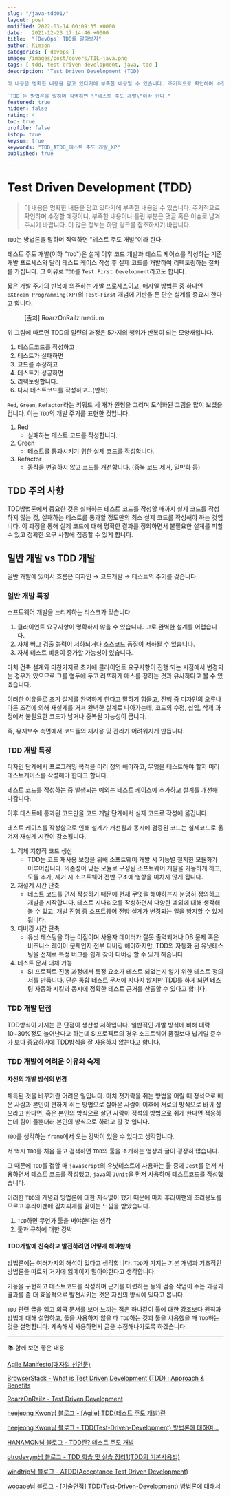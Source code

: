 ```yaml
---
slug: "/java-tdd01/"
layout: post
modified: 2022-03-14 00:09:35 +0000
date:   2021-12-23 17:14:46 +0000
title:  "[DevOps] TDD를 알아보자"
author: Kimson
categories: [ devops ]
image: /images/post/covers/TIL-java.png
tags: [ tdd, test driven development, java, tdd ]
description: "Test Driven Development (TDD)

이 내용은 명확한 내용을 담고 있다기에 부족한 내용일 수 있습니다. 주기적으로 확인하며 수정할 예정이니, 부족한 내용이나 틀린 부분은 댓글 혹은 이슈로 남겨주시기 바랍니다. 더 많은 정보는 하단 링크를 참조하시기 바랍니다.

`TDD`는 방법론을 말하며 직역하면 \"테스트 주도 개발\"이라 한다."
featured: true
hidden: false
rating: 4
toc: true
profile: false
istop: true
keysum: true
keywords: "TDD_ATDD_테스트 주도 개발_XP"
published: true
---
```


# Test Driven Development (TDD)

> 이 내용은 명확한 내용을 담고 있다기에 부족한 내용일 수 있습니다. 주기적으로 확인하며 수정할 예정이니, 부족한 내용이나 틀린 부분은 댓글 혹은 이슈로 남겨주시기 바랍니다. 더 많은 정보는 하단 링크를 참조하시기 바랍니다.

`TDD`는 방법론을 말하며 직역하면 "테스트 주도 개발"이라 한다.

테스트 주도 개발(이하 "`TDD`")은 설계 이후 코드 개발과 테스트 케이스를 작성하는 기존 개발 프로세스와 달리 테스트 케이스 작성 후 실제 코드를 개발하여 리펙토링하는 절차를 가집니다. 그 이유로 `TDD`를 `Test First Development`라고도 합니다.

짧은 개발 주기의 반복에 의존하는 개발 프로세스이고, 애자일 방법론 중 하나인 `eXtream Programming(XP)`의 `Test-First` 개념에 기반을 둔 단순 설계를 중요시 한다고 합니다.


<figure className="text-center">
<span className="w-inline-block">
   <img src="/assetshttps://miro.medium.com/max/384/1*rvV11YOy8YJtiY1cjTTE6g.png" alt="" title="TDD개념" />
   <figcaption>[출처] RoarzOnRailz medium</figcaption>
</span>
</figure>

위 그림에 따르면 TDD의 일련의 과정은 5가지의 행위가 반복이 되는 모양새입니다.

1. 테스트코드를 작성하고
2. 테스트가 실패하면
3. 코드를 수정하고
4. 테스트가 성공하면
5. 리팩토링합니다.
6. 다시 테스트코드를 작성하고...(반복)


`Red`, `Green`, `Refactor`라는 키워드 세 개가 원형을 그리며 도식화된 그림을 많이 보셨을 겁니다. 이는 `TDD`의 개발 주기를 표현한 것입니다.

1. Red
   - 실패하는 테스트 코드를 작성합니다.
2. Green
   - 테스트를 통과시키기 위한 실제 코드를 작성합니다.
3. Refactor
   - 동작을 변경하지 않고 코드를 개선합니다. (중복 코드 제거, 일반화 등)

## TDD 주의 사항

TDD방법론에서 중요한 것은 실패하는 테스트 코드를 작성할 때까지 실제 코드를 작성하지 않는 것, 실패하는 테스트를 통과할 정도만의 최소 실제 코드를 작성해야 하는 것입니다. 이 과정을 통해 실제 코드에 대해 명확한 결과를 정의하면서 불필요한 설계를 피할 수 있고 정확한 요구 사항에 집중할 수 있게 합니다.

## 일반 개발 vs TDD 개발

일반 개발에 있어서 흐름은 디자인 &#8594; 코드개발 &#8594; 테스트의 주기를 갖습니다.

### 일반 개발 특징

소프트웨어 개발을 느리게하는 리스크가 있습니다.

1. 클라이언트 요구사항이 명확하지 않을 수 있습니다. 고로 완벽한 설계를 어렵습니다.
2. 자체 버그 검출 능력이 저하되거나 소스코드 품질이 저하될 수 있습니다.
3. 자체 테스트 비용이 증가할 가능성이 있습니다.

마치 건축 설계와 마찬가지로 초기에 클라이언트 요구사항이 진행 되는 시점에서 변경되는 경우가 있으므로 그를 염두에 두고 러프하게 매스를 정하는 것과 유사하다고 볼 수 있겠습니다.

이러한 이유들로 초기 설계를 완벽하게 한다고 말하기 힘들고, 진행 중 디자인의 오류나 다른 조건에 의해 재설계를 거쳐 완벽한 설계로 나아가는데, 코드의 수정, 삽입, 삭제 과정에서 불필요한 코드가 남거나 중복될 가능성이 큽니다.

즉, 유지보수 측면에서 코드들의 재사용 및 관리가 어려워지게 만듭니다.

### TDD 개발 특징

디자인 단계에서 프로그래밍 목적을 미리 정의 해야하고, 무엇을 테스트해야 할지 미리 테스트케이스를 작성해야 한다고 합니다.

테스트 코드를 작성하는 중 발생되는 예외는 테스트 케이스에 추가하고 설계를 개선해 나갑니다.

이후 테스트에 통과된 코드만을 코드 개발 단계에서 실제 코드로 작성에 옮깁니다.

테스트 케이스를 작성함으로 인해 설계가 개선됨과 동시에 검증된 코드는 실제코드로 옮겨져 재설계 시간이 감소됩니다.

1. 객체 지향적 코드 생산
   - TDD는 코드 재사용 보장을 위해 소프트웨어 개발 시 기능별 철저한 모듈화가 이루어집니다. 의존성이 낮은 모듈로 구성된 소프트웨어 개발을 가능하게 하고, 모듈 추가, 제거 시 소프트웨어 전반 구조에 영향을 미치지 않게 됩니다.
2. 재설계 시간 단축
   - 테스트 코드를 먼저 작성하기 때문에 현재 무엇을 해야하는지 분명히 정의하고 개발을 시작합니다. 테스트 시나리오를 작성하면서 다양한 예외에 대해 생각해 볼 수 있고, 개발 진행 중 소프트웨어 전방 설계가 변경되는 일을 방지할 수 있게 됩니다.
3. 디버깅 시간 단축
   - 유닛 테스팅을 하는 이점이며 사용자 데이터가 잘못 출력되거나 DB 문제 혹은 비즈니스 레이어 문제인지 전부 디버깅 해야하지만, TDD의 자동화 된 유닛테스팅을 전제로 특정 버그를 쉽게 찾아 디버깅 할 수 있게 해줍니다.
4. 테스트 문서 대체 가능
   - SI 프로젝트 진행 과정에서 특정 요소가 테스트 되었는지 알기 위한 테스트 정의서를 만듭니다. 단순 통합 테스트 문서에 지나지 않지만 TDD를 하게 되면 테스팅 자동화 시킬과 동시에 정확한 테스트 근거를 산출할 수 있다고 합니다.

### TDD 개발 단점

TDD방식이 가지는 큰 단점이 생산성 저하입니다. 일반적인 개발 방식에 비해 대략 10~30%정도 늘어난다고 하는데 SI프로젝트의 경우 소프트웨어 품질보다 납기일 준수가 보다 중요하기에 TDD방식을 잘 사용하지 않는다고 합니다.

### TDD 개발이 어려운 이유와 숙제

#### 자신의 개발 방식의 변경

체득된 것을 바꾸기란 어려운 일입니다. 마치 젓가락을 쥐는 방법을 어릴 때 정석으로 배운 사람과 본인이 편하게 쥐는 방법으로 살아온 사람이 이후에 서로의 방식으로 바꿔 잡으라고 한다면, 혹은 본인의 방식으로 살던 사람이 정석의 방법으로 쥐게 한다면 적응하는데 힘이 들뿐더러 본인의 방식으로 하려고 할 것 입니다.

`TDD`를 생각하는 `frame`에서 오는 강박이 있을 수 있다고 생각합니다.

저 역시 `TDD`를 처음 듣고 검색하면 `TDD`의 툴을 소개하는 영상과 글이 굉장히 많습니다.

그 때문에 `TDD`를 접할 때 `javascript`의 유닛테스트에 사용하는 툴 중에 `Jest`를 먼저 사용하면서 테스트 코드를 작성했고, `java`의 `JUnit`을 먼저 사용하며 테스트코드를 작성했습니다.

이러한 `TDD`의 개념과 방법론에 대한 지식없이 했기 때문에 마치 후라이팬의 조리용도를 모르고 후라이팬에 김치찌개를 끓이는 느낌을 받았습니다.

1. `TDD`하면 무언가 툴을 써야한다는 생각
2. 툴과 규칙에 대한 강박

#### TDD개발에 친숙하고 발전하려면 어떻게 해야할까

방법론에는 여러가지의 해석이 있다고 생각합니다. `TDD`가 가지는 기본 개념과 기초적인 방법론을 따르되 거기에 얽메이지 말아야한다고 생각합니다.

기능을 구현하고 테스트코드를 작성하며 근거를 마련하는 등의 검증 작업이 주는 과정과 결과를 좀 더 효율적으로 발전시키는 것은 자신의 방식에 있다고 봅니다.

`TDD` 관련 글을 읽고 외국 문서를 보며 느끼는 점은 하나같이 툴에 대한 강조보다 원칙과 방법에 대해 설명하고, 툴을 사용하지 않을 때 `TDD`하는 것과 툴을 사용했을 때 `TDD`하는 것을 설명합니다. 계속해서 사용하면서 글을 수정해나가도록 하겠습니다.

-----

📚 함께 보면 좋은 내용

[Agile Manifesto(애자일 선언문)](https://agilemanifesto.org/)

[BrowserStack - What is Test Driven Development (TDD) : Approach & Benefits](https://www.browserstack.com/guide/what-is-test-driven-development)

[RoarzOnRailz - Test Driven Development](https://medium.com/thelearningcurve/test-driven-development-24be406e185c)

[heejeong Kwon님 블로그 - [Agile] TDD(테스트 주도 개발)란](https://gmlwjd9405.github.io/2018/06/03/agile-tdd.html)

[heejeong Kwon님 블로그 - TDD(Test-Driven-Development) 방법론에 대하여…](http://clipsoft.co.kr/wp/blog/tddtest-driven-development-%EB%B0%A9%EB%B2%95%EB%A1%A0/)

[HANAMON님 블로그 - TDD란? 테스트 주도 개발](https://hanamon.kr/tdd%EB%9E%80-%ED%85%8C%EC%8A%A4%ED%8A%B8-%EC%A3%BC%EB%8F%84-%EA%B0%9C%EB%B0%9C/)

[otrodevym님 블로그 - TDD 학습 및 실습 정리1(TDD의 기본사용법)](https://otrodevym.tistory.com/entry/TDD-%ED%95%99%EC%8A%B5-%EB%B0%8F-%EC%8B%A4%EC%8A%B5-%EC%A0%95%EB%A6%AC1)

[windtrip님 블로그 - ATDD(Acceptance Test Driven Development)](https://velog.io/@windtrip/ATDDAcceptance-Test-Driven-Development)

[wooaoe님 블로그 - [기술면접] TDD(Test-Driven-Development) 방법론에 대해서](https://wooaoe.tistory.com/33)